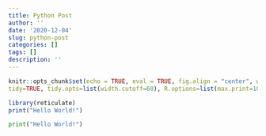 ```yaml
---
title: Python Post
author: ''
date: '2020-12-04'
slug: python-post
categories: []
tags: []
description: ''
---
```


```r
knitr::opts_chunk$set(echo = TRUE, eval = TRUE, fig.align = "center", warning = F, message = F,
tidy=TRUE, tidy.opts=list(width.cutoff=60), R.options=list(max.print=100))
```

```r
library(reticulate)
print("Hello World!")
```


```python
print("Hello World!")
```


